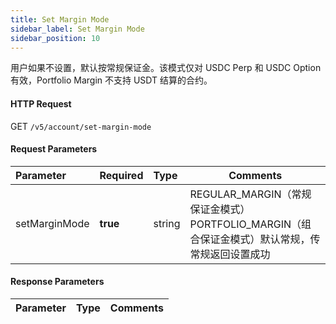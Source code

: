 ```yaml
---
title: Set Margin Mode
sidebar_label: Set Margin Mode
sidebar_position: 10
---
```

用户如果不设置，默认按常规保证金。该模式仅对 USDC Perp 和 USDC Option 有效，Portfolio Margin 不支持 USDT 结算的合约。

#### HTTP Request
GET `/v5/account/set-margin-mode`

#### Request Parameters
| Parameter | Required | Type | Comments|
|:----- |:-------|:-----|------ |
|setMarginMode |**true** |string |REGULAR_MARGIN（常规保证金模式）PORTFOLIO_MARGIN（组合保证金模式）默认常规，传常规返回设置成功|

#### Response Parameters
| Parameter | Type | Comments|
|:----- |:-----|----- |